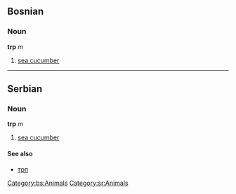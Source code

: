 ==Bosnian==
===Noun===
'''trp''' ''m''
#[[sea cucumber]]
[[Category:bs:Animals]]

----

==Serbian==
===Noun===
'''trp''' ''m''
#[[sea cucumber]]
====See also====
*[[трп]]
[[Category:sr:Animals]]
